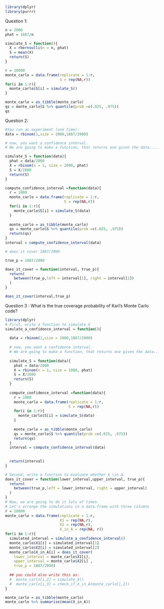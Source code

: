 ```r
library(dplyr)
library(purrr)
```



Question 1:
```r
n = 2000
phat = 1887/n

simulate_S = function(){
  X = rbernoulli(n = n, phat)
  S = mean(X)
  return(S)
}

r = 10000
monte_carlo = data.frame(replicate = 1:r, 
                         S = rep(NA,r)) 
for(i in 1:r){
  monte_carlo$S[i] = simulate_S()
}

monte_carlo = as_tibble(monte_carlo)
qs = monte_carlo$S %>% quantile(prob =c(.025, .975))
qs
```

Question 2:
```r
#You run an experiment (one time):
data = rbinom(1,size = 2000,1887/2000)

# now, you want a confidence interval.  
# We are going to make a function, that returns one given the data....

simulate_S = function(data){
  phat = data/2000
  X = rbinom(n = 1, size = 2000, phat)
  S = X/2000
  return(S)
}

compute_confidence_interval =function(data){
  r = 1000
  monte_carlo = data.frame(replicate = 1:r, 
                           S = rep(NA,r)) 
  for(i in 1:r){
    monte_carlo$S[i] = simulate_S(data)
  }
  
  monte_carlo = as_tibble(monte_carlo)
  qs = monte_carlo$S %>% quantile(prob =c(.025, .975))
  return(qs)
}
interval = compute_confidence_interval(data)

# does it cover 1887/2000

true_p = 1887/2000

does_it_cover = function(interval, true_p){
  return(
    between(true_p,left = interval[1], right = interval[2])
  )
}

does_it_cover(interval,true_p)

```



Question 3 : What is the true coverage probability of Karl's Monte Carlo code?

```r
library(dplyr)
# First, write a function to simulate X
simulate_a_confidence_interval = function(){
  
  data = rbinom(1,size = 2000,1887/2000)
  
  # now, you want a confidence interval.  
  # We are going to make a function, that returns one given the data....
  
  simulate_S = function(data){
    phat = data/2000
    X = rbinom(n = 1, size = 2000, phat)
    S = X/2000
    return(S)
  }
  
  compute_confidence_interval =function(data){
    r = 1000
    monte_carlo = data.frame(replicate = 1:r, 
                             S = rep(NA,r)) 
    for(i in 1:r){
      monte_carlo$S[i] = simulate_S(data)
    }
    
    monte_carlo = as_tibble(monte_carlo)
    qs = monte_carlo$S %>% quantile(prob =c(.025, .975))
    return(qs)
  }
  interval = compute_confidence_interval(data)
  
  
  return(interval)
}

# Second, write a function to evaluate whether X \in A.
does_it_cover = function(lower_interval,upper_interval, true_p){
  return(
    between(true_p,left = lower_interval, right = upper_interval)
  )
}
# Now, we are going to do it lots of times.  
# Let's arrange the simulations in a data.frame with three columns
r = 10000
monte_carlo = data.frame(replicate = 1:r, 
                         X1 = rep(NA,r), 
                         X2 = rep(NA,r), 
                         X_in_A = rep(NA, r)) 
for(i in 1:r){
  simulated_interval = simulate_a_confidence_interval()
  monte_carlo$X1[i] = simulated_interval[1]
  monte_carlo$X2[i] = simulated_interval[2]
  monte_carlo$X_in_A[i] = does_it_cover(
    lower_interval = monte_carlo$X1[i],
    upper_interval = monte_carlo$X2[i] ,
    true_p = 1887/2000)
  
  ## you could also write this as:   
  #  monte_carlo[i,2] = simulate_X()
  #  monte_carlo[i,3] = check_if_X_in_A(monte_carlo[i,2])
}

monte_carlo = as_tibble(monte_carlo)
monte_carlo %>% summarise(mean(X_in_A))
```